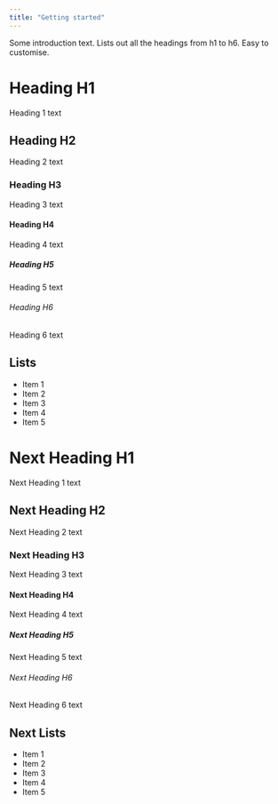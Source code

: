 ```yaml
---
title: "Getting started"
---
```


Some introduction text. Lists out all the headings from h1 to h6. Easy to customise.

# Heading H1

Heading 1 text

## Heading H2

Heading 2 text

### Heading H3

Heading 3 text

#### Heading H4

Heading 4 text

##### Heading H5

Heading 5 text

###### Heading H6

Heading 6 text

## Lists

- Item 1
- Item 2
- Item 3
- Item 4
- Item 5

# Next Heading H1

Next Heading 1 text

## Next Heading H2

Next Heading 2 text

### Next Heading H3

Next Heading 3 text

#### Next Heading H4

Next Heading 4 text

##### Next Heading H5

Next Heading 5 text

###### Next Heading H6

Next Heading 6 text

## Next Lists

- Item 1
- Item 2
- Item 3
- Item 4
- Item 5
